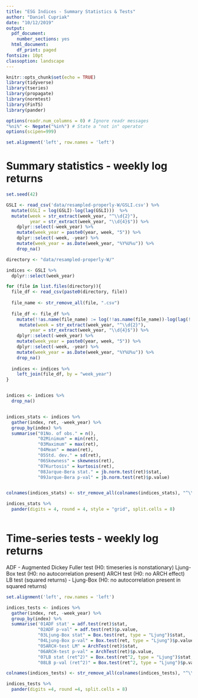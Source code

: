 ---
title: "ESG Indices - Summary Statistics & Tests"
author: "Daniel Cupriak"
date: "10/12/2019"
output:
  pdf_document:
    number_sections: yes
  html_document:
    df_print: paged
fontsize: 10pt
classoption: landscape
---

```{r setup, include=FALSE}
knitr::opts_chunk$set(echo = TRUE)
library(tidyverse)
library(tseries)
library(propagate)
library(normtest)
library(FinTS)
library(pander)

options(readr.num_columns = 0) # Ignore readr messages
"%ni%" <- Negate("%in%") # State a "not in" operator
options(scipen=999)

set.alignment('left', row.names = 'left')
```

# Summary statistics - weekly log returns

```{r, echo=F, warning=F}
set.seed(42)

GSLI <- read_csv('data/resampled-properly-W/GSLI.csv') %>%
  mutate(GSLI = log(GSLI)-log(lag(GSLI)))  %>%
  mutate(week = str_extract(week_year, "^\\d{2}"),
         year = str_extract(week_year, "\\d{4}$")) %>%
    dplyr::select(-week_year) %>%
    mutate(week_year = paste0(year, week, "5")) %>%
    dplyr::select(-week, -year) %>%
    mutate(week_year = as.Date(week_year, "%Y%U%u")) %>%
    drop_na()

directory <- "data/resampled-properly-W/"

indices <- GSLI %>%
  dplyr::select(week_year)

for (file in list.files(directory)){
  file_df <- read_csv(paste0(directory, file))
  
  file_name <- str_remove_all(file, ".csv")
  
  file_df <- file_df %>%
    mutate(!!as.name(file_name) := log(!!as.name(file_name))-log(lag(!!as.name(file_name)))) %>%
     mutate(week = str_extract(week_year, "^\\d{2}"),
         year = str_extract(week_year, "\\d{4}$")) %>%
    dplyr::select(-week_year) %>%
    mutate(week_year = paste0(year, week, "5")) %>%
    dplyr::select(-week, -year) %>%
    mutate(week_year = as.Date(week_year, "%Y%U%u")) %>%
    drop_na()
  
  indices <- indices %>%
    left_join(file_df, by = "week_year")
}


indices <- indices %>%
  drop_na()


indices_stats <- indices %>%
  gather(index, ret, -week_year) %>%
  group_by(index) %>%
  summarise("01No. of obs." = n(),
            "02Minimum" = min(ret),
            "03Maximum" = max(ret),
            "04Mean" = mean(ret),
            "05Std. dev." = sd(ret),
            "06Skewness" = skewness(ret),
            "07Kurtosis" = kurtosis(ret),
            "08Jarque-Bera stat." = jb.norm.test(ret)$stat,
            "09Jarque-Bera p-val" = jb.norm.test(ret)$p.value)


colnames(indices_stats) <- str_remove_all(colnames(indices_stats), "^\\d{1,2}")

indices_stats %>%
  pander(digits = 4, round = 4, style = "grid", split.cells = 8)
  


```

# Time-series tests - weekly log returns

ADF - Augmented Dickey Fuller test (H0: timeseries is nonstationary)
Ljung-Box test (H0: no autocorrelation present)
ARCH test (H0: no ARCH effect)
LB test (squared returns) - Ljung-Box (H0: no autocorrelation present in squared returns)

```{r, echo=F, warning=F}
set.alignment('left', row.names = 'left')

indices_tests <- indices %>%
  gather(index, ret, -week_year) %>%
  group_by(index) %>%
  summarise('01ADF stat' = adf.test(ret)$stat,
            "02ADF p-val" = adf.test(ret)$p.value,
            "03Ljung-Box stat" = Box.test(ret, type = "Ljung")$stat,
            "04Ljung-Box p-val" = Box.test(ret, type = "Ljung")$p.value,
            "05ARCH-test LM" = ArchTest(ret)$stat,
            "06ARCH-test p-val" = ArchTest(ret)$p.value,
            "07LB stat (ret^2)" = Box.test(ret^2, type = "Ljung")$stat,
            "08LB p-val (ret^2)" = Box.test(ret^2, type = "Ljung")$p.value)

colnames(indices_tests) <- str_remove_all(colnames(indices_tests), "^\\d{1,2}")

indices_tests %>%
  pander(digits =4, round =4, split.cells = 8)
  
```
